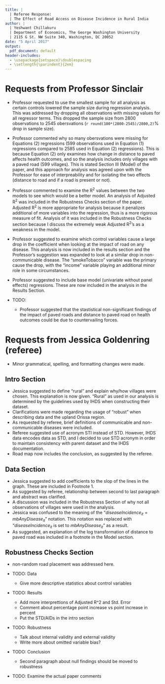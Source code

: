 ```yaml
---
title: |
  | Referee Response: 
  | The Effect of Road Access on Disease Incidence in Rural India
author: | 
  | Yeshwant Chillakuru
  | Department of Economics, The George Washington University
  | 2115 G St. NW Suite 340, Washington, DC 20052
date: "5 April 2017"
output:
  pdf_document: default
header-includes:
  - \usepackage{setspace}\doublespacing
  - \setlength{\parindent}{2em}
---
```


# Requests from Professor Sinclair
  
  * Professor requested to use the smallest sample for all analysis as certain controls lowered the sample size during regression analysis. This was addressed by dropping all observations with missing values for all regressor terms. This dropped the sample size from 2800 observations to 2545 obersvations (`r round(100*(2800-2545)/2800,2)`% drop in sample size).
  * Professor commented why so many obersvations were missing for Equations (2) regressions (599 observations used in Equation (1) regressions compared to 2585 used in Equation (2) regressions). This is because Equation (2) only examines how change in distance to paved affects health outcomes, and so the analysis includes only villages with a paved road (599 villages). This is stated Section III (Model) of the paper, and this approach for analysis was agreed upon with the Professor for ease of interpreability and for isolating the two effects (distance to road and if a road is present or not).
  * Professor commented to examine the R^2^ values between the two models to see which would be a better model. An analysis of Adjusted R^2^ was included in the Robustness Checks section of the paper. Adjusted R^2^ is more appropriate for analysis because it penalizes additional of more variables into the regression, thus is a more rigorous measure of fit. Analysis of it was included in the Robustness Checks section because I discuss the extremely weak Adjusted R^2^'s as a weakness in the model.
  * Professor suggested to examine which control variables cause a large drop in the coefficient when looking at the impact of road on any disease. This analysis is now included in the results section and the Professor's suggestion was expanded to look at a similar drop in non-communicable disease. The "smokeTobacco" variable was the primary cause the drop, with the "income" variable playing an additional minor role in some circumstances.
  * Professor suggested to include base model (univariate without panel effects) regressions. These are now included in the analysis in the Results Section.

  * TODO:
    * Professor suggested that the stastistical non-significant findings of the impact of paved roads and distance to paved road on health outcomes could be due to countervailing forces.


# Requests from Jessica Goldenring (referee)

  * Minor grammatical, spelling, and formatting changes were made.
  
## Intro Section
  * Jessica suggested to define "rural" and explain why/how villages were chosen. This explanation is now given. "Rural" as used in our analysis is determined by the guidelines used by IHDS when constructing their dataset.
  * Clarifications were made regarding the usage of "robust" when describing data and the upland Orissa region.
  * As requested by referee, brief definitions of communicable and non-communicable diseases were included.
  * Referee suggested use of acronym STI instead of STD. However, IHDS data encodes data as STD, and I decided to use STD acronym in order to maintain consistency with parent dataset and the IHDS documentation.
  * Road map now includes the conclusion, as suggested by the referee.

  
## Data Section
  * Jessica suggested to add coefficients to the slop of the lines in the graph. These are included in Footnote 1.
  * As suggested by referee, relationship between second to last paragraph and abstract was clarified.
  * A discussion was included in the Robustness Section of why not all observations of villages were used in the analysis.
  * Jessica was confused to the meaning of the "$diseaseIncidence_{it} = mbAnyDisease_{it}$" notation. This notation was replaced with "$diseaseIncidence_{it}$ is set to $mbAnyDisease_{it}$" as a result.
  * As suggested, an explanation of the log transformation of distance to paved road was included in a footnote in the Model section.
  
## Robustness Checks Section
  
  * non-random road placement was addressed here.

  
  * TODO: Data
    * Give more descriptive statistics about control variables
    
  * TODO: Results
    * Add more interprettions of Adjusted R^2 and Std. Error
    * Comment about percentage point increase vs point increase in percent
    * Put the STD/AIDs in the intro section
    
  * TODO: Robustness
    * Talk about internal validity and external validity
    * Write more about omitted variable bias?
    
  * TODO: Conclusion
    * Second paragraph about null findings should be moved to robustness
    
  * TODO: Examine the actual paper comments
    
    
    
    
